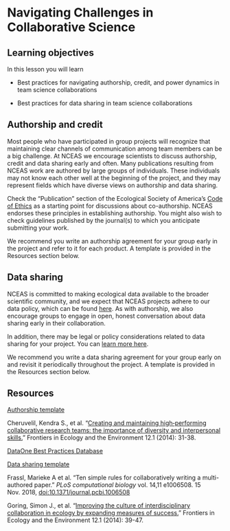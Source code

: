 # Navigating Challenges in Collaborative Science

## Learning objectives

In this lesson you will learn

* Best practices for navigating authorship, credit, and power dynamics in team science collaborations

* Best practices for data sharing in team science collaborations

## Authorship and credit

Most people who have participated in group projects will recognize that maintaining clear channels of communication among team members can be a big challenge. At NCEAS we encourage scientists to discuss authorship, credit and data sharing early and often. Many publications resulting from NCEAS work are authored by large groups of individuals. These individuals may not know each other well at the beginning of the project, and they may represent fields which have diverse views on authorship and data sharing.

Check the "Publication" section of the Ecological Society of America's [Code of Ethics](https://www.esa.org/about/code-of-ethics/) as a starting point for discussions about co-authorship. NCEAS endorses these principles in establishing authorship. You might also wish to check guidelines published by the journal(s) to which you anticipate submitting your work.

We recommend you write an authorship agreement for your group early in the project and refer to it for each product. A template is provided in the Resources section below.

## Data sharing

NCEAS is committed to making ecological data available to the broader scientific community, and we expect that NCEAS projects adhere to our data policy, which can be found [here](https://www.nceas.ucsb.edu/datapolicy). As with authorship, we also encourage groups to engage in open, honest conversation about data sharing early in their collaboration. 

In addition, there may be legal or policy considerations related to data sharing for your project. You can [learn more here](https://www.dataone.org/best-practices/sharing-data-legal-and-policy-considerations). 

We recommend you write a data sharing agreement for your group early on and revisit it periodically throughout the project. A template is provided in the Resources section below.  

## Resources

[Authorship template](https://drive.google.com/open?id=1ffIv6GZjuS6FHRcxAk38ZRKqeIN8bNJZ)

Cheruvelil, Kendra S., et al. "[Creating and maintaining high‐performing collaborative research teams: the importance of diversity and interpersonal skills.](https://doi.org/10.1890/130001)" Frontiers in Ecology and the Environment 12.1 (2014): 31-38.

[DataOne Best Practices Database](https://www.dataone.org/best-practices)

[Data sharing template](https://drive.google.com/open?id=1Ft3mlh3yoXMlgw21qpVP4vWjVqK8-vRo)

Frassl, Marieke A et al. "Ten simple rules for collaboratively writing a multi-authored paper." *PLoS computational biology* vol. 14,11 e1006508. 15 Nov. 2018, [doi:10.1371/journal.pcbi.1006508](https://journals.plos.org/ploscompbiol/article?id=10.1371/journal.pcbi.1006508)

Goring, Simon J., et al. "[Improving the culture of interdisciplinary collaboration in ecology by expanding measures of success.](https://doi.org/10.1890/120370)" Frontiers in Ecology and the Environment 12.1 (2014): 39-47.

